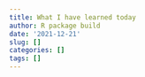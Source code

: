 ```yaml
---
title: What I have learned today
author: R package build
date: '2021-12-21'
slug: []
categories: []
tags: []
---
```

